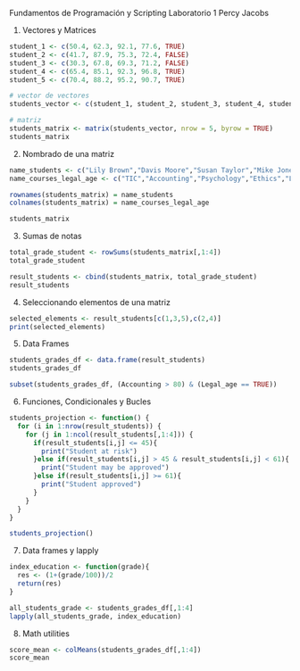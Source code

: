 Fundamentos de Programación y Scripting
Laboratorio 1
Percy Jacobs

1. Vectores y Matrices
```r
student_1 <- c(50.4, 62.3, 92.1, 77.6, TRUE)
student_2 <- c(41.7, 87.9, 75.3, 72.4, FALSE)
student_3 <- c(30.3, 67.8, 69.3, 71.2, FALSE)
student_4 <- c(65.4, 85.1, 92.3, 96.8, TRUE)
student_5 <- c(70.4, 88.2, 95.2, 90.7, TRUE)

# vector de vectores
students_vector <- c(student_1, student_2, student_3, student_4, student_5)

# matriz
students_matrix <- matrix(students_vector, nrow = 5, byrow = TRUE)
students_matrix

```


2. Nombrado de una matriz
```r
name_students <- c("Lily Brown","Davis Moore","Susan Taylor","Mike Jones","Tom Hill")
name_courses_legal_age <- c("TIC","Accounting","Psychology","Ethics","Legal_age")

rownames(students_matrix) = name_students
colnames(students_matrix) = name_courses_legal_age

students_matrix
```


3. Sumas de notas
```r
total_grade_student <- rowSums(students_matrix[,1:4])
total_grade_student

result_students <- cbind(students_matrix, total_grade_student)
result_students

```


4. Seleccionando elementos de una matriz
```r
selected_elements <- result_students[c(1,3,5),c(2,4)]
print(selected_elements)
```


5. Data Frames
```r
students_grades_df <- data.frame(result_students)
students_grades_df

subset(students_grades_df, (Accounting > 80) & (Legal_age == TRUE))
```


6. Funciones, Condicionales y Bucles
```r
students_projection <- function() {
  for (i in 1:nrow(result_students)) {
    for (j in 1:ncol(result_students[,1:4])) {
      if(result_students[i,j] <= 45){
        print("Student at risk")
      }else if(result_students[i,j] > 45 & result_students[i,j] < 61){
        print("Student may be approved")
      }else if(result_students[i,j] >= 61){
        print("Student approved")
      }
    }
  }
}

students_projection()
```


7. Data frames y lapply
```r
index_education <- function(grade){
  res <- (1+(grade/100))/2
  return(res)
}

all_students_grade <- students_grades_df[,1:4]
lapply(all_students_grade, index_education)

```


8. Math utilities
```r
score_mean <- colMeans(students_grades_df[,1:4])
score_mean
```

